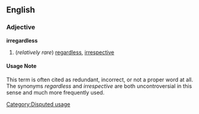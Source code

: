 ==English==

===Adjective===
'''irregardless'''

# (''relatively rare'') [[regardless]], [[irrespective]]

====Usage Note====
This term is often cited as redundant, incorrect, or not a proper word at all.  The synonyms ''regardless'' and ''irrespective'' are both uncontroversial in this sense and much more frequently used.

[[Category:Disputed usage]]